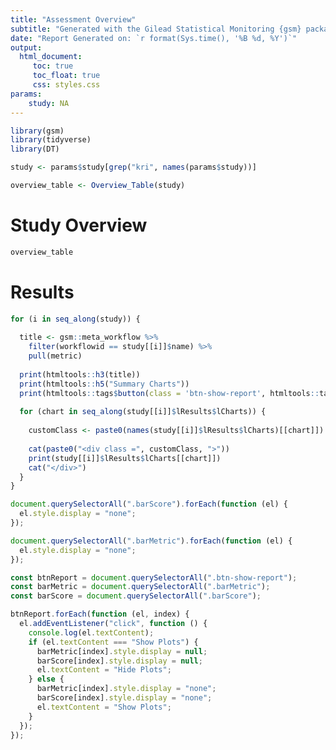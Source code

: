 ```yaml
---
title: "Assessment Overview"
subtitle: "Generated with the Gilead Statistical Monitoring {gsm} package"
date: "Report Generated on: `r format(Sys.time(), '%B %d, %Y')`"
output:
  html_document:
     toc: true
     toc_float: true
     css: styles.css
params:
    study: NA
---
```


```r
library(gsm)
library(tidyverse)
library(DT)

study <- params$study[grep("kri", names(params$study))]

overview_table <- Overview_Table(study) 

```

# Study Overview
<div class="gsm-overview-table">
```r
overview_table
```
</div>

# Results

```r
for (i in seq_along(study)) {
  
  title <- gsm::meta_workflow %>% 
    filter(workflowid == study[[i]]$name) %>% 
    pull(metric)
  
  print(htmltools::h3(title))
  print(htmltools::h5("Summary Charts"))
  print(htmltools::tags$button(class = 'btn-show-report', htmltools::tags$i(class = "fa fa-cloud"), "Show Plots"))
  
  for (chart in seq_along(study[[i]]$lResults$lCharts)) {
    
    customClass <- paste0(names(study[[i]]$lResults$lCharts)[[chart]])
    
    cat(paste0("<div class =", customClass, ">"))
    print(study[[i]]$lResults$lCharts[[chart]])
    cat("</div>")
  }
}
```

```js
document.querySelectorAll(".barScore").forEach(function (el) {
  el.style.display = "none";
});

document.querySelectorAll(".barMetric").forEach(function (el) {
  el.style.display = "none";
});

const btnReport = document.querySelectorAll(".btn-show-report");
const barMetric = document.querySelectorAll(".barMetric");
const barScore = document.querySelectorAll(".barScore");

btnReport.forEach(function (el, index) {
  el.addEventListener("click", function () {
    console.log(el.textContent);
    if (el.textContent === "Show Plots") {
      barMetric[index].style.display = null;
      barScore[index].style.display = null;
      el.textContent = "Hide Plots";
    } else {
      barMetric[index].style.display = "none";
      barScore[index].style.display = "none";
      el.textContent = "Show Plots";
    }
  });
});

```
